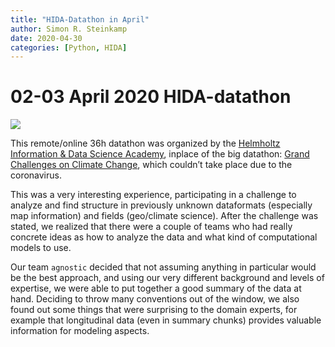 ```yaml
---
title: "HIDA-Datathon in April"
author: Simon R. Steinkamp
date: 2020-04-30
categories: [Python, HIDA]
---
```


# 02-03 April 2020 HIDA-datathon

![](hida_volcanic.png)

This remote/online 36h datathon was organized by the [Helmholtz Information & Data Science Academy](https://www.helmholtz-hida.de/), inplace of the big datathon: [Grand Challenges on Climate Change](https://www.helmholtz-hida.de/angebote/veranstaltungen/detail/artikeldetail/hida-datathon/), which couldn't take place due to the coronavirus.

This was a very interesting experience, participating in a challenge to analyze and find structure in
previously unknown dataformats (especially map information) and fields (geo/climate science).
After the challenge was stated, we realized that there were a couple of teams who had really concrete
ideas as how to analyze the data and what kind of computational models to use.

Our team `agnostic` decided that not assuming anything in particular would be the best approach,
and using our very different background and levels of expertise, we were able to put together
a good summary of the data at hand.
Deciding to throw many conventions out of the window, we also found out some things that were
surprising to the domain experts, for example that longitudinal data (even in summary chunks)
provides valuable information for modeling aspects.